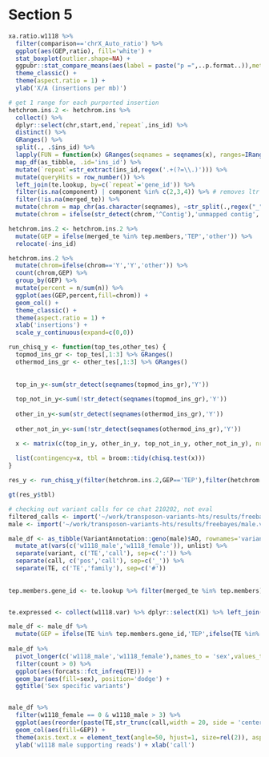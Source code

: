 
# Section 5

```r
xa.ratio.w1118 %>%
  filter(comparison=='chrX_Auto_ratio') %>%
  ggplot(aes(GEP,ratio), fill='white') +
  stat_boxplot(outlier.shape=NA) +
  ggpubr::stat_compare_means(aes(label = paste("p =",..p.format..)),method = 'wilcox.test',paired = F, size=rel(3)) +
  theme_classic() + 
  theme(aspect.ratio = 1) +
  ylab('X/A (insertions per mb)')
```

```r
# get 1 range for each purported insertion
hetchrom.ins.2 <- hetchrom.ins %>%
  collect() %>%
  dplyr::select(chr,start,end,`repeat`,ins_id) %>%
  distinct() %>%
  GRanges() %>%
  split(., .$ins_id) %>%
  lapply(FUN = function(x) GRanges(seqnames = seqnames(x), ranges=IRanges(start=min(start(x)),end = max(end(x)),names = unique(x$ins_id)),strand = strand(x)[1]) %>% .[1]) %>%
  map_df(as_tibble, .id='ins_id') %>%
  mutate(`repeat`=str_extract(ins_id,regex('.+(?=\\.)'))) %>%
  mutate(queryHits = row_number()) %>%
  left_join(te.lookup, by=c(`repeat`='gene_id')) %>%
  filter(is.na(component) | component %in% c(2,3,4)) %>% # removes ltr portion
  filter(!is.na(merged_te)) %>%
  mutate(chrom = map_chr(as.character(seqnames), ~str_split(.,regex("_"))[[1]][1])) %>%
  mutate(chrom = ifelse(str_detect(chrom,'^Contig'),'unmapped contig', chrom))

hetchrom.ins.2 <- hetchrom.ins.2 %>% 
  mutate(GEP = ifelse(merged_te %in% tep.members,'TEP','other')) %>%
  relocate(-ins_id)

```


```r
hetchrom.ins.2 %>%
  mutate(chrom=ifelse(chrom=='Y','Y','other')) %>%
  count(chrom,GEP) %>%
  group_by(GEP) %>%
  mutate(percent = n/sum(n)) %>%
  ggplot(aes(GEP,percent,fill=chrom)) +
  geom_col() +
  theme_classic() +
  theme(aspect.ratio = 1) +
  xlab('insertions') +
  scale_y_continuous(expand=c(0,0))
```


```r
run_chisq_y <- function(top_tes,other_tes) {
  topmod_ins_gr <- top_tes[,1:3] %>% GRanges()
  othermod_ins_gr <- other_tes[,1:3] %>% GRanges()
  
  
  top_in_y<-sum(str_detect(seqnames(topmod_ins_gr),'Y'))
  
  top_not_in_y<-sum(!str_detect(seqnames(topmod_ins_gr),'Y'))
  
  other_in_y<-sum(str_detect(seqnames(othermod_ins_gr),'Y'))
  
  other_not_in_y<-sum(!str_detect(seqnames(othermod_ins_gr),'Y')) 

  x <- matrix(c(top_in_y, other_in_y, top_not_in_y, other_not_in_y), nrow=2,dimnames = list(c('top','other'),c('y','not_y')))
  
  list(contingency=x, tbl = broom::tidy(chisq.test(x)))
}

res_y <- run_chisq_y(filter(hetchrom.ins.2,GEP=='TEP'),filter(hetchrom.ins.2,GEP=='other'))

gt(res_y$tbl)
```

```r
# checking out variant calls for ce chat 210202, not eval
filtered_calls <- import('~/work/transposon-variants-hts/results/freebayes/calls.filt.vcf.gz')
male <- import('~/work/transposon-variants-hts/results/freebayes/male.vcf.gz')

male_df <- as_tibble(VariantAnnotation::geno(male)$AO, rownames='variant') %>%
  mutate_at(vars(c('w1118_male','w1118_female')), unlist) %>%
  separate(variant, c('TE','call'), sep=c(':')) %>%
  separate(call, c('pos','call'), sep=c('_')) %>%
  separate(TE, c('TE','family'), sep=c('#'))
  
  
tep.members.gene_id <- te.lookup %>% filter(merged_te %in% tep.members) %>% pull(gene_id) %>% unique()


te.expressed <- collect(w1118.var) %>% dplyr::select(X1) %>% left_join(te.lookup, by=c(X1='merged_te')) %>% filter(!str_detect(X1,'FBgn')) %>% pull(gene_id)

male_df <- male_df %>%
  mutate(GEP = ifelse(TE %in% tep.members.gene_id,'TEP',ifelse(TE %in% te.expressed,'other','not expressed')))
  
male_df %>%
  pivot_longer(c('w1118_male','w1118_female'),names_to = 'sex',values_to = 'count') %>%
  filter(count > 0) %>%
  ggplot(aes(forcats::fct_infreq(TE))) +
  geom_bar(aes(fill=sex), position='dodge') +
  ggtitle('Sex specific variants')


male_df %>% 
  filter(w1118_female == 0 & w1118_male > 3) %>%
  ggplot(aes(reorder(paste(TE,str_trunc(call,width = 20, side = 'center')),w1118_male), w1118_male)) +
  geom_col(aes(fill=GEP)) +
  theme(axis.text.x = element_text(angle=50, hjust=1, size=rel(2)), aspect.ratio = 0.5, legend.text = element_text(size=rel(2))) +
  ylab('w1118 male supporting reads') + xlab('call')
```

